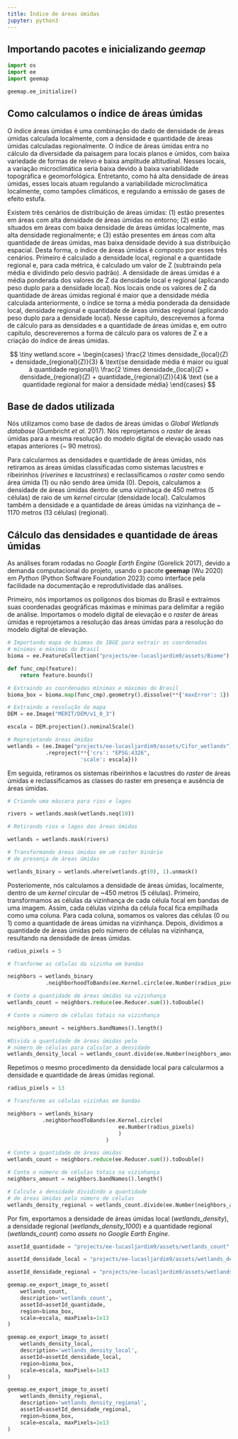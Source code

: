 ```yaml
---
title: Índice de áreas úmidas
jupyter: python3
---
```



## Importando pacotes e inicializando *geemap*

```python
import os
import ee
import geemap
```

```python
geemap.ee_initialize()
```

## Como calculamos o índice de áreas úmidas

O índice áreas úmidas é uma combinação do dado de densidade de áreas úmidas calculada localmente, com a densidade e quantidade de áreas úmidas calculadas regionalmente. O índice de áreas úmidas entra no cálculo da diversidade da paisagem para locais planos e úmidos, com baixa variedade de formas de relevo e baixa amplitude altitudinal. Nesses locais, a variação microclimática seria baixa devido à baixa variabilidade topográfica e geomorfológica. Entretanto, como há alta densidade de áreas úmidas, esses locais atuam regulando a variabilidade microclimática localmente, como tampões climáticos, e regulando a emissão de gases de efeito estufa.

Existem três cenários de distribuição de áreas úmidas: (1) estão presentes em áreas com alta densidade de áreas úmidas no entorno; (2) estão situados em áreas com baixa densidade de áreas úmidas localmente, mas alta densidade regionalmente; e (3) estão presentes em áreas com alta quantidade de áreas úmidas, mas baixa densidade devido à sua distribuição espacial.
Desta forma, o índice de áreas úmidas é composto por esses três cenários. Primeiro é calculado a densidade local, regional e a quantidade regional e, para cada métrica, é calculado um valor de Z (subtraindo pela média e dividindo pelo desvio padrão). A densidade de áreas úmidas é a média ponderada dos valores de Z da densidade local e regional (aplicando peso duplo para a densidade local). Nos locais onde os valores de Z da quantidade de áreas úmidas regional é maior que a densidade média calculada anteriormente, o índice se torna a média ponderada da densidade local, densidade regional e quantidade de áreas úmidas regional (aplicando peso duplo para a densidade local).
Nesse capítulo, descrevemos a forma de cálculo para as densidades e a quantidade de áreas úmidas e, em outro capítulo, descreveremos a forma de cálculo para os valores de Z e a criação do índice de áreas úmidas. 

<!---

O parágrafo acima está um pouco confuso. Precisa explicar um pouco melhor esse passo a passo da análise.

-->


$$
\tiny
wetland.score = 
  \begin{cases}  
    \frac{2 \times densidade_{local}(Z) + densidade_{regional}(Z)}{3} & \text{se densidade média é maior ou igual à quantidade regional}\\
    \frac{2 \times densidade_{local}(Z) + densidade_{regional}(Z) + quantidade_{regional}(Z)}{4}& \text {se a quantidade regional for maior a densidade média}
  \end{cases}
$$


## Base de dados utilizada

Nós utilizamos como base de dados de áreas úmidas o *Global Wetlands database* (Gumbricht *et al.* 2017). Nós reprojetamos o *raster* de áreas úmidas para a mesma resolução do modelo digital de elevação usado nas etapas anteriores (~ 90 metros).

Para calcularmos as densidades e quantidade de áreas úmidas, nós retiramos as áreas úmidas classificadas como sistemas lacustres e ribeirinhos (*riverines* e *lacustrines*) e reclassificamos o *raster* como sendo área úmida (1) ou não sendo área úmida (0). Depois, calculamos a densidade de áreas úmidas dentro de uma vizinhaça de 450 metros (5 células) de raio de um *kernel* circular (densidade local). Calculamos também a densidade e a quantidade de áreas úmidas na vizinhança de ~ 1170 metros (13 células) (regional).

## Cálculo das densidades e quantidade de áreas úmidas

As análises foram rodadas no *Google Earth Engine* (Gorelick 2017), devido a demanda computacional do projeto, usando o pacote **geemap** (Wu 2020) em *Python* (Python Software Foundation 2023) como interface pela facilidade na documentação e reprodutividade das análises.

Primeiro, nós importamos os polígonos dos biomas do Brasil e extraímos suas coordenadas geográficas máximas e mínimas para delimitar a região de análise. Importamos o modelo digital de elevação e o *raster* de áreas úmidas e reprojetamos a resolução das áreas úmidas para a resolução do modelo digital de elevação.  

```python
# Importando mapa de biomas do IBGE para extrair as coordenadas 
# mínimas e máximas do Brasil
bioma = ee.FeatureCollection("projects/ee-lucasljardim9/assets/Biome")

def func_cmp(feature):
    return feature.bounds() 

# Extraindo as coordenadas mínimas e máximas do Brasil
bioma_box = bioma.map(func_cmp).geometry().dissolve(**{'maxError': 1}).bounds()

# Extraindo a resolução do mapa
DEM = ee.Image("MERIT/DEM/v1_0_3") 

escala = DEM.projection().nominalScale()

# Reprojetando áreas úmidas
wetlands = (ee.Image("projects/ee-lucasljardim9/assets/Cifor_wetlands") 
            .reproject(**{'crs': "EPSG:4326",
                       'scale': escala}))
```

Em seguida, retiramos os sistemas ribeirinhos e lacustres do *raster* de áreas úmidas e reclassificamos as classes do raster em presença e ausência de áreas úmidas. 

```python
# Criando uma máscara para rios e lagos

rivers = wetlands.mask(wetlands.neq(10))

# Retirando rios e lagos das áreas úmidas

wetlands = wetlands.mask(rivers)

# Transformando áreas úmidas em um raster binário
# de presença de áreas úmidas

wetlands_binary = wetlands.where(wetlands.gt(0), 1).unmask()
```

Posteriomente, nós calculamos a densidade de áreas úmidas, localmente, dentro de um *kernel* circular de ~450 metros (5 células). Primeiro, transformamos as células da vizinhança de cada célula focal em bandas de uma imagem. Assim, cada células vizinha da célula focal fica empilhada como uma coluna. Para cada coluna, somamos os valores das células (0 ou 1) como a quantidade de áreas úmidas na vizinhança. Depois, dividimos a quantidade de áreas úmidas pelo número de células na vizinhança, resultando na densidade de áreas úmidas.

```python
radius_pixels = 5

# Tranforme as células da vizinha em bandas

neighbors = wetlands_binary
            .neighborhoodToBands(ee.Kernel.circle(ee.Number(radius_pixels)))

# Conte a quantidade de áreas úmidas na vizinhança
wetlands_count = neighbors.reduce(ee.Reducer.sum()).toDouble()

# Conte o número de células totais na vizinhança

neighbors_amount = neighbors.bandNames().length()

#Divida a quantidade de áreas úmidas pelo 
# número de células para calcular a densidade 
wetlands_density_local = wetlands_count.divide(ee.Number(neighbors_amount))
```

Repetimos o mesmo procedimento da densidade local para calcularmos a densidade e quantidade de áreas úmidas regional.

```python
radius_pixels = 13

# Transforme as células vizinhas em bandas

neighbors = wetlands_binary
           .neighborhoodToBands(ee.Kernel.circle(
                                   ee.Number(radius_pixels)
                                   )
                               )

# Conte a quantidade de áreas úmidas
wetlands_count = neighbors.reduce(ee.Reducer.sum()).toDouble()

# Conte o número de células totais na vizinhança
neighbors_amount = neighbors.bandNames().length()

# Calcule a densidade dividindo a quantidade 
# de áreas úmidas pelo número de células
wetlands_density_regional = wetlands_count.divide(ee.Number(neighbors_amount))
```

Por fim, exportamos a densidade de áreas úmidas local (*wetlands_density*), a densidade regional (*wetlands_density_1000*) e a quantidade regional (*wetlands_count*) como *assets* no *Google Earth Engine*.

```python
assetId_quantidade = "projects/ee-lucasljardim9/assets/wetlands_count"

assetId_densidade_local = "projects/ee-lucasljardim9/assets/wetlands_density"

assetId_densidade_regional = "projects/ee-lucasljardim9/assets/wetlands_density_1000"

geemap.ee_export_image_to_asset(
    wetlands_count, 
    description='wetlands_count', 
    assetId=assetId_quantidade, 
    region=bioma_box, 
    scale=escala, maxPixels=1e13
)

geemap.ee_export_image_to_asset(
    wetlands_density_local, 
    description='wetlands_density_local', 
    assetId=assetId_densidade_local, 
    region=bioma_box, 
    scale=escala, maxPixels=1e13
)

geemap.ee_export_image_to_asset(
    wetlands_density_regional, 
    description='wetlands_density_regional', 
    assetId=assetId_densidade_regional, 
    region=bioma_box, 
    scale=escala, maxPixels=1e13
)
```

